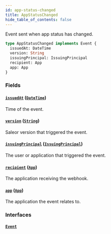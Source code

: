 ```yaml
---
id: app-status-changed
title: AppStatusChanged
hide_table_of_contents: false
---
```


Event sent when app status has changed.

```graphql
type AppStatusChanged implements Event {
  issuedAt: DateTime
  version: String
  issuingPrincipal: IssuingPrincipal
  recipient: App
  app: App
}
```

### Fields

#### [`issuedAt`](#) ([`DateTime`](../../../developer/api-reference/scalars/date-time))

Time of the event.

#### [`version`](#) ([`String`](../../../developer/api-reference/scalars/string))

Saleor version that triggered the event.

#### [`issuingPrincipal`](#) ([`IssuingPrincipal`](../../../developer/api-reference/unions/issuing-principal))

The user or application that triggered the event.

#### [`recipient`](#) ([`App`](../../../developer/api-reference/objects/app))

The application receiving the webhook.

#### [`app`](#) ([`App`](../../../developer/api-reference/objects/app))

The application the event relates to.

### Interfaces

#### [`Event`](../../../developer/api-reference/interfaces/event)
